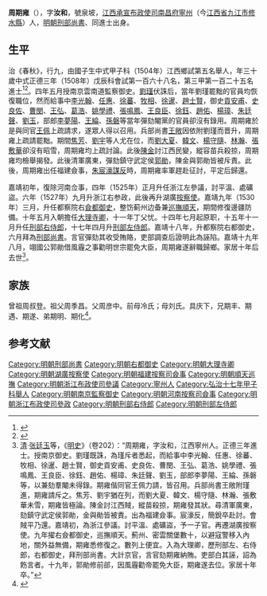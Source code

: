 {{明清人物信息框
| 姓名 = 周期雍
| 原名 =
| 圖片名稱= 
| 圖片大小 =
| 圖片說明 = 
| 最高職務 =刑部尚書
| 國家 = 大明 
| 爵位 =
| 籍貫 = [[江西|江西]][[南昌府|南昌府]][[宁州|宁州]]儒籍
| 族裔 = 
| 字號 = 
| 諡號 =
| 出生日期 = 成化十五年己亥十一月十五日
| 出生地點 = 
| 逝世日期 = 嘉靖三十年
| 逝世地點 =
| 墓葬 =
| 配偶 = 娶車氏
| 親屬 = 
| 出身 =
* 弘治十七年甲子科舉人
* 正德三年戊辰科進士
| 經歷 =
| 著作 = 
}}'''周期雍'''（{{bd|1479年||1551年|catIdx=Z}}），字'''汝和'''，號泉坡，[[江西承宣布政使司|江西承宣布政使司]][[南昌府|南昌府]][[寧州|寧州]]（今[[江西省|江西省]][[九江市|九江市]][[修水縣|修水縣]]）人，[[明朝刑部尚書|明朝刑部尚書]]、同進士出身。

==生平== 
治《春秋》，行九，由國子生中式甲子科（1504年）江西鄉試第五名舉人，年三十歲中式正德三年（1508年）戊辰科會試第一百六十八名，第三甲第一百二十五名進士<ref>{{Cite book|title=《皇明贡举考》卷五|last=（明）[[张朝瑞|张朝瑞]]|first=|publisher=《续修四库全书》史部第828册|year=|isbn=|location=|pages=}}</ref><ref>{{Cite book|title=贡举志五种 上|last=鲁小俊，江俊伟著|first=|publisher=武汉：武汉大学出版社|year=2009|isbn=978-7-307-07043-1|location=|pages=}}</ref>。四年五月授南京雲南道監察御史。[[劉瑾|劉瑾]]伏誅后，當年劉瑾罷黜的官員均恢復職位，然而給事中[[李光翰|李光翰]]、[[任惠|任惠]]、[[徐蕃|徐蕃]]、[[牧相|牧相]]、[[徐暹|徐暹]]、[[趙士賢|趙士賢]]，御史[[貢安甫|貢安甫]]、[[史良佐|史良佐]]、[[曹閔|曹閔]]、[[王弘|王弘]]、[[葛浩|葛浩]]、[[姚學禮|姚學禮]]、[[張鳴鳳|張鳴鳳]]、[[王良臣|王良臣]]、[[徐鈺|徐鈺]]、[[趙佑|趙佑]]、[[楊璋|楊璋]]、[[朱廷聲|朱廷聲]]、[[劉玉|劉玉]]，部郎[[李夢陽|李夢陽]]、[[王綸|王綸]]、[[孫磐|孫磐]]等當年彈劾閹黨的官員卻沒有錄用。周期雍於是與同官[[王佩|王佩]]上疏請求，遂眾人得以召用。兵部尚書[[王敞|王敞]]因依附劉瑾而晋升，周期雍上疏請罷黜。期間[[焦芳|焦芳]]、[[劉宇|劉宇]]等人尤在位，而[[劉大夏|劉大夏]]、[[韓文|韓文]]、[[楊守隨|楊守隨]]、[[林瀚|林瀚]]、[[張敷華|張敷華]]卻沒有昭雪，周期雍均上疏討論。此後[[陳金|陳金]]討江西民變，縱容苗兵殺掠，周期雍均檢舉揭發。此後清軍廣東，彈劾鎮守武定侯[[郭勛|郭勛]]，陳金與郭勛皆被斥責。此後，周期雍出任福建僉事，[[宸濠之亂|朱宸濠謀反]]時，周期雍率軍趕赴征討，平定后歸還。

嘉靖初年，復除河南佥事，四年（1525年）正月升任浙江左參議，討平溫、處礦盜。六年（1527年）九月升浙江右参政，此後再升湖廣[[按察使|按察使]]。嘉靖九年（1530年）三月，升任都察院右[[僉都御史|僉都御史]]，整饬蓟州边备兼[[順天巡撫|巡撫順天]]，期間修復邊疆防備。十年五月入朝擔任[[大理寺卿|大理寺卿]]，十一年丁父忧。十四年七月起原职，十五年十一月升任[[刑部右侍郎|刑部右侍郎]]，十七年四月升[[刑部左侍郎|刑部左侍郎]]。嘉靖十八年，升都察院右都御史，六月拜為[[刑部尚書|刑部尚書]]。言官彈劾其收受賄賂，吏部調查后證明此為誣陷。嘉靖十九年八月，翊國公郭勛借風霾之事勸明世宗罷免大臣，周期雍遂辭職歸鄉。家居十年后去世<ref>[[清|清]]·[[张廷玉|张廷玉]]等，《[[明史|明史]]》（卷202）：“周期雍，字汝和，江西寧州人。正德三年進士。授南京御史。劉瑾既誅，為瑾斥者悉起，而給事中李光翰、任惠、徐蕃、牧相、徐暹、趙士賢，御史貢安甫、史良佐、曹閔、王弘、葛浩、姚學禮、張鳴鳳、王良臣、徐鈺、趙佑、楊璋、朱廷聲、劉玉，部郎李夢陽、王綸、孫磐等，以兼劾羣閹未得錄。期雍偕同官王佩力請，皆召用。兵部尚書王敞附瑾進，期雍請斥之。焦芳、劉宇猶在列，而劉大夏、韓文、楊守隨、林瀚、張敷華未雪，期雍皆極論。陳金討江西賊，縱苗殺掠，期雍發其狀。尋清軍廣東，劾鎮守武定侯郭勛，金與勛皆被責。出為福建僉事。宸濠反，簡銳卒赴討。會賊平乃還。嘉靖初，為浙江參議。討平溫、處礦盜，予一子官。再遷湖廣按察使。九年擢右僉都御史，巡撫順天。薊州、密雲關堡數十，以避寇警移入內地，關外益無備，期雍悉修復之。數列上便宜。入為大理卿，歷刑部左、右侍郎，右都御史，拜刑部尚書。大計京官，言官劾期雍納賄。吏部白其誣，詔為飭言者。十九年，郭勛修前郤，因風霾勸帝罷免大臣，期雍遂去位。家居十年卒。”</ref>。

==家族== 
曾祖周叔登。祖父周季昌。父周彦中。前母冷氏；母刘氏。具庆下，兄期丰、期遇、期遂、弟期明、期化<ref>{{Cite book|title=天一阁藏明代科举录选刊 登科录 点校本|last=龚延明主编|first=|publisher=宁波出版社|year=2016|isbn=978-7-5526-2320-8|location=宁波|pages=|quote=《天一閣藏明代科舉錄選刊.登科錄》之《正德三年戊辰科進士登科録》}}</ref>。

==参考文献==
{{reflist}}
{{start box}}
{{s-off}}
{{succession box|[[楊志學|楊志學]]|[[錢如京|錢如京]]|[[明朝刑部尚書|明朝刑部尚書]]|1539年-1540年}}
{{end box}}

{{正德三年戊辰科殿試金榜}}
{{DEFAULTSORT:Zhou周}}
[[Category:明朝刑部尚書|Category:明朝刑部尚書]]
[[Category:明朝右都御史|Category:明朝右都御史]]
[[Category:明朝大理寺卿|Category:明朝大理寺卿]]
[[Category:明朝湖廣按察使|Category:明朝湖廣按察使]]
[[Category:明朝福建按察司僉事|Category:明朝福建按察司僉事]]
[[Category:明朝順天巡撫|Category:明朝順天巡撫]]
[[Category:明朝浙江布政使司參議|Category:明朝浙江布政使司參議]]
[[Category:寧州人|Category:寧州人]]
[[Category:弘治十七年甲子科舉人|Category:弘治十七年甲子科舉人]]
[[Category:明朝南京監察御史|Category:明朝南京監察御史]]
[[Category:明朝河南按察司僉事|Category:明朝河南按察司僉事]]
[[Category:明朝浙江布政使司參政|Category:明朝浙江布政使司參政]]
[[Category:明朝刑部右侍郎|Category:明朝刑部右侍郎]]
[[Category:明朝刑部左侍郎|Category:明朝刑部左侍郎]]